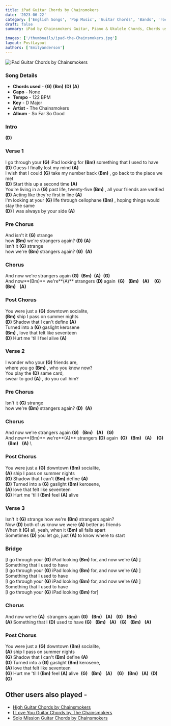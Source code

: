 ```yaml
---
title: iPad Guitar Chords by Chainsmokers
date: '2023-06-22'
category: ['English Songs', 'Pop Music', 'Guitar Chords', 'Bands', 'rock bands']
draft: false
summary: iPad by Chainsmokers Guitar, Piano & Ukulele Chords, Chords used - (G) (Bm) (D) (A), Capo - No Capo, Key - D Major

images: ['/thumbnails/ipad-the-Chainsmokers.jpg']
layout: PostLayout
authors: ['Emilyanderson']
---
```


![iPad Guitar Chords by Chainsmokers](/thumbnails/ipad-the-Chainsmokers.jpg)

### Song Details

- **Chords used** - **(G)**  **(Bm)**  **(D)**  **(A)** 
- **Capo** - None
- **Tempo** - 122 BPM
- **Key** - D Major
- **Artist** - The Chainsmokers
- **Album** - So Far So Good

### Intro

**(D)** 

### Verse 1

I go through your **(G)**  iPad looking for **(Bm)**  something that I used to have\
**(D)**  Guess I finally lost my mind **(A)** \
I wish that I could **(G)** take my number back **(Bm)** , go back to the place we met\
**(D)** Start this up a second time **(A)** \
You’re living in a **(G)** past life, twenty-five **(Bm)** , all your friends are verified\
**(D)** Acting like they're first in line **(A)** \
I'm looking at your **(G)** life through cellophane **(Bm)** , hoping things would stay the same\
**(D)** I was always by your side **(A)** 

### Pre Chorus

And isn't it **(G)** strange\
how **(Bm)** we're strangers again? **(D)**  **(A)** \
Isn't it **(G)** strange\
how we're **(Bm)**  strangers again? **(G)**   **(A)** 

### Chorus

And now we're strangers again **(G)**   **(Bm)**   **(A)**   **(G)** \
And now**(Bm)**  we'rе**(A)**  strangers **(D)** again  **(G)**    **(Bm)**    **(A)**     **(G)**    **(Bm)**    **(A)** 

### Post Chorus

You were just a **(G)** downtown socialitе,\
**(Bm)**  ship I pass on summer nights\
**(D)** Shadow that I can't define **(A)** \
Turned into a **(G)** gaslight kerosene\
**(Bm)** , love that felt like seventeen\
**(D)** Hurt me 'til I feel alive **(A)** 

### Verse 2

I wonder who your **(G)** friends are,\
where you go **(Bm)** , who you know now?\
You play the **(D)** same card,\
swear to god **(A)** , do you call him?

### Pre Chorus

Isn't it **(G)** strange\
how we're **(Bm)**  strangers again? **(D)**   **(A)** 

### Chorus

And now we're strangers again **(G)**    **(Bm)**    **(A)**    **(G)** \
And now**(Bm)**  we're**(A)**  strangers **(D)** again  **(G)**    **(Bm)**    **(A)**     **(G)**    **(Bm)**    **(A)** \

### Post Chorus

You were just a **(G)** downtown **(Bm)** socialite,\
**(A)** ship I pass on summer nights\
**(G)** Shadow that I can't **(Bm)** define **(A)** \
**(D)** Turned into a **(G)** gaslight **(Bm)** kerosene,\
**(A)** love that felt like seventeen\
**(G)** Hurt me 'til I **(Bm)** feel **(A)** alive

### Verse 3 

Isn't it **(G)** strange how we're **(Bm)**  strangers again?\
Now **(D)** both of us know we were **(A)** better as friends\
When it **(G)** all, yeah, when it **(Bm)**  all falls apart\
Sometimes **(D)**  you let go, just **(A)** to know where to start

### Bridge

\[I go through your **(G)** iPad looking **(Bm)** for, and now we're **(A)** \]\
Something that I used to have\
\[I go through your **(G)** iPad looking **(Bm)** for, and now we're **(A)** \]\
Something that I used to have\
\[I go through your **(G)** iPad looking **(Bm)** for, and now we're **(A)** \]\
Something that I used to have\
\[I go through your **(G)**  iPad looking **(Bm)**  for\]

### Chorus

And now we're **(A)**   strangers again **(G)**    **(Bm)**    **(A)**    **(G)**    **(Bm)** \
**(A)**  Something that I **(D)** used to have **(G)**    **(Bm)**    **(A)**    **(G)**    **(Bm)**    **(A)** 

### Post Chorus

You were just a **(G)** downtown **(Bm)** socialite,\
**(A)** ship I pass on summer nights\
**(G)** Shadow that I can't **(Bm)** define **(A)** \
**(D)** Turned into a **(G)** gaslight **(Bm)** kerosene,\
**(A)** love that felt like seventeen\
**(G)** Hurt me 'til I **(Bm)** feel **(A)** alive  **(G)**    **(Bm)**    **(A)**     **(G)**    **(Bm)**    **(A)**   **(D)**    **(G)** 

## Other users also played -

- [High Guitar Chords by Chainsmokers](https://www.chordsco.com/chords/high-guitar-chords-by-chainsmokers)
- [I Love You Guitar Chords by The Chainsmokers](https://www.chordsco.com/chords/i-love-you-guitar-chords-by-the-chainsmokers)
- [Solo Mission Guitar Chords by Chainsmokers](https://www.chordsco.com/chords/solo-mission-guitar-chords-by-chainsmokers)
